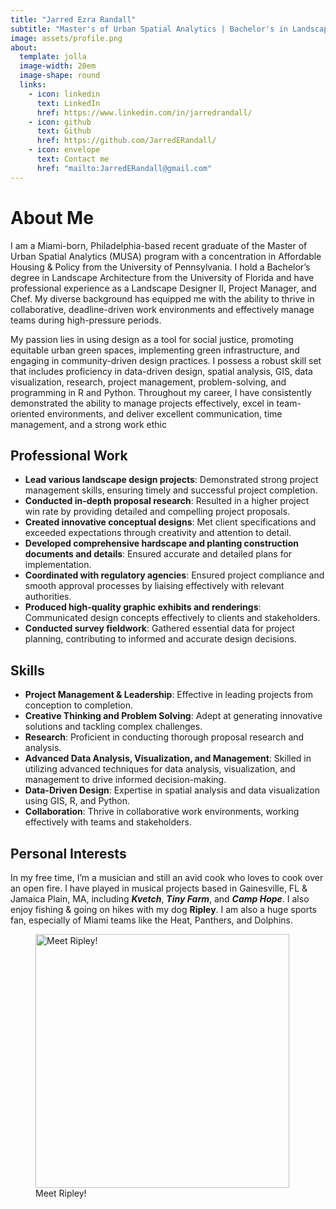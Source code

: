 ```yaml
---
title: "Jarred Ezra Randall"
subtitle: "Master's of Urban Spatial Analytics | Bachelor's in Landscape Architecture | Landscape Designer II"
image: assets/profile.png
about:
  template: jolla
  image-width: 20em
  image-shape: round
  links:
    - icon: linkedin
      text: LinkedIn
      href: https://www.linkedin.com/in/jarredrandall/
    - icon: github
      text: Github
      href: https://github.com/JarredERandall/
    - icon: envelope
      text: Contact me
      href: "mailto:JarredERandall@gmail.com"
---
```


# About Me

I am a Miami-born, Philadelphia-based recent graduate of the Master of Urban Spatial Analytics (MUSA) program with a concentration in Affordable Housing & Policy from the University of Pennsylvania. I hold a Bachelor’s degree in Landscape Architecture from the University of Florida and have professional experience as a Landscape Designer II, Project Manager, and Chef. My diverse background has equipped me with the ability to thrive in collaborative, deadline-driven work environments and effectively manage teams during high-pressure periods.

My passion lies in using design as a tool for social justice, promoting equitable urban green spaces, implementing green infrastructure, and engaging in community-driven design practices. I possess a robust skill set that includes proficiency in data-driven design, spatial analysis, GIS, data visualization, research, project management, problem-solving, and programming in R and Python. Throughout my career, I have consistently demonstrated the ability to manage projects effectively, excel in team-oriented environments, and deliver excellent communication, time management, and a strong work ethic

## Professional Work

-   **Lead various landscape design projects**: Demonstrated strong project management skills, ensuring timely and successful project completion.
-   **Conducted in-depth proposal research**: Resulted in a higher project win rate by providing detailed and compelling project proposals.
-   **Created innovative conceptual designs**: Met client specifications and exceeded expectations through creativity and attention to detail.
-   **Developed comprehensive hardscape and planting construction documents and details**: Ensured accurate and detailed plans for implementation.
-   **Coordinated with regulatory agencies**: Ensured project compliance and smooth approval processes by liaising effectively with relevant authorities.
-   **Produced high-quality graphic exhibits and renderings**: Communicated design concepts effectively to clients and stakeholders.
-   **Conducted survey fieldwork**: Gathered essential data for project planning, contributing to informed and accurate design decisions.

## Skills

-   **Project Management & Leadership**: Effective in leading projects from conception to completion.
-   **Creative Thinking and Problem Solving**: Adept at generating innovative solutions and tackling complex challenges.
-   **Research**: Proficient in conducting thorough proposal research and analysis.
-   **Advanced Data Analysis, Visualization, and Management**: Skilled in utilizing advanced techniques for data analysis, visualization, and management to drive informed decision-making.
-   **Data-Driven Design**: Expertise in spatial analysis and data visualization using GIS, R, and Python.
-   **Collaboration**: Thrive in collaborative work environments, working effectively with teams and stakeholders.

## Personal Interests

In my free time, I'm a musician and still an avid cook who loves to cook over an open fire. I have played in musical projects based in Gainesville, FL & Jamaica Plain, MA, including ***Kvetch***, ***Tiny Farm***, and ***Camp Hope***. I also enjoy fishing & going on hikes with my dog **Ripley**. I am also a huge sports fan, especially of Miami teams like the Heat, Panthers, and Dolphins.

![Meet Ripley!](assets/ripley.png){width="406"}
